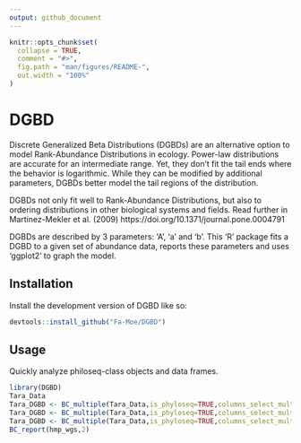 ```yaml
---
output: github_document
---
```


<!-- README.md is generated from README.Rmd. Please edit that file -->

```r
knitr::opts_chunk$set(
  collapse = TRUE,
  comment = "#>",
  fig.path = "man/figures/README-",
  out.width = "100%"
)
```

# DGBD

<!-- badges: start -->
<!-- badges: end -->

Discrete Generalized Beta Distributions (DGBDs) are an alternative option to model
Rank-Abundance Distributions in ecology. Power-law distributions are accurate 
for an intermediate range. Yet, they don't fit the tail ends where the behavior
is logarithmic. While they can be modified by additional parameters, 
DGBDs better model the tail regions of the distribution.


DGBDs not only fit well to Rank-Abundance Distributions, but also to ordering 
distributions in other biological systems and fields. Read further in Martinez-Mekler et al. (2009) https://doi.org/10.1371/journal.pone.0004791

DGBDs are described by 3 parameters: 'A', 'a' and 'b'. This 'R' package
fits a DGBD to a given set of abundance data, reports these parameters and
uses 'ggplot2' to graph the model.


## Installation

Install the development version of DGBD like so:

``` r
devtools::install_github("Fa-Moe/DGBD")
```

## Usage

Quickly analyze philoseq-class objects and data frames.

```r
library(DGBD)
Tara_Data
Tara_DGBD <- BC_multiple(Tara_Data,is_phyloseq=TRUE,columns_select_multiple = c(1,2),plot_silent=T)
Tara_DGBD <- BC_multiple(Tara_Data,is_phyloseq=TRUE,columns_select_multiple = c(3),plot_silent=T)
Tara_DGBD <- BC_multiple(Tara_Data,is_phyloseq=TRUE,columns_select_multiple = c(3),plot_silent=T,nls=TRUE) #Generally the nls method is better at fitting the values on the left of the graph, while performing worse on the right side of the graph. Yet, the R2 tends to stay the same or increase when using the nls method.
BC_report(hmp_wgs,2) 
```
